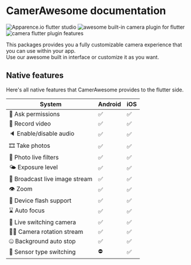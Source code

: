 # CamerAwesome documentation

<Image src="https://github.com/Apparence-io/camera_awesome/blob/master/docs/img/apparence.png?raw=true" alt="Apparence.io flutter studio" />
<Image src="https://github.com/Apparence-io/camera_awesome/blob/master/docs/img/preview.png?raw=true" alt="awesome built-in camera plugin for flutter" />
<Image src="https://github.com/Apparence-io/camera_awesome/blob/master/docs/img/features.png?raw=true" alt="camera flutter plugin features" />

This packages provides you a fully customizable camera experience that you can use within your app. <br/>
Use our awesome built in interface or customize it as you want. 


## Native features
Here's all native features that CamerAwesome provides to the flutter side.

| System                           | Android | iOS |
|----------------------------------|---------|-----|
| 🔖 Ask permissions               | ✅      | ✅  |
| 🎥 Record video                  | ✅      | ✅  |
| 🔈 Enable/disable audio          | ✅      | ✅  |
| 🎞 Take photos                   | ✅      | ✅  |
| 🌆 Photo live filters            | ✅      | ✅  |
| 🌤 Exposure level                | ✅      | ✅  |
| 📡 Broadcast live image stream   | ✅      | ✅  |
| 👁 Zoom                          | ✅      | ✅  |
| 📸 Device flash support          | ✅      | ✅  |
| ⌛️ Auto focus                    | ✅      | ✅  |
| 📲 Live switching camera         | ✅      | ✅  |
| 😵‍💫 Camera rotation stream        | ✅      | ✅  |
| 🤐 Background auto stop          | ✅      | ✅  |
| 🔀 Sensor type switching         | ⛔️      | ✅  |
